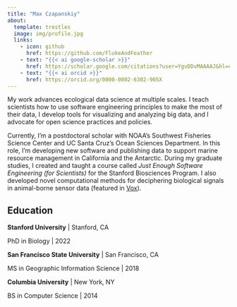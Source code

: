 ```yaml
---
title: "Max Czapanskiy"
about:
  template: trestles
  image: img/profile.jpg
  links: 
    - icon: github
      href: https://github.com/FlukeAndFeather
    - text: "{{< ai google-scholar >}}"
      href: https://scholar.google.com/citations?user=YgvDDvMAAAAJ&hl=en
    - text: "{{< ai orcid >}}"
      href: https://orcid.org/0000-0002-6302-905X
---
```


My work advances ecological data science at multiple scales. I teach scientists how to use software engineering principles to make the most of their data, I develop tools for visualizing and analyzing big data, and I advocate for open science practices and policies.

Currently, I'm a postdoctoral scholar with NOAA's Southwest Fisheries Science Center and UC Santa Cruz's Ocean Sciences Department. In this role, I'm developing new software and publishing data to support marine resource management in California and the Antarctic. During my graduate studies, I created and taught a course called *Just Enough Software Engineering (for Scientists)* for the Stanford Biosciences Program. I also developed novel computational methods for deciphering biological signals in animal-borne sensor data (featured in [Vox](https://www.vox.com/down-to-earth/2022/8/11/23291991/largest-animal-blue-whale-heartbeat)).

## Education

**Stanford University** \| Stanford, CA

PhD in Biology \| 2022

**San Francisco State University** \| San Francisco, CA

MS in Geographic Information Science \| 2018

**Columbia University** \| New York, NY

BS in Computer Science \| 2014
